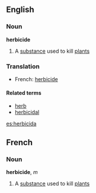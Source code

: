 ==English==

===Noun===
'''herbicide'''

# A [[substance]] used to kill [[plant]]s

===Translation===
*French: [[herbicide]]

====Related terms====
*[[herb]]
*[[herbicidal]]

[[es:herbicida]]

==French==

===Noun===
'''herbicide''', ''m''

# A [[substance]] used to kill [[plant]]s